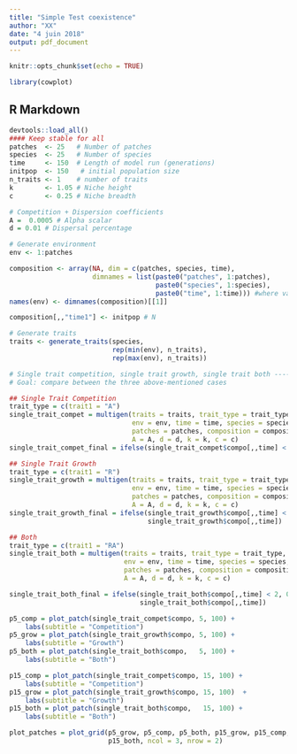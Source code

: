 ```yaml
---
title: "Simple Test coexistence"
author: "XX"
date: "4 juin 2018"
output: pdf_document
---
```


```r
knitr::opts_chunk$set(echo = TRUE)

library(cowplot)
```

## R Markdown

```r
devtools::load_all()
#### Keep stable for all
patches  <- 25   # Number of patches
species  <- 25   # Number of species
time     <- 150	 # Length of model run (generations)
initpop  <- 150   # initial population size
n_traits <- 1    # number of traits
k        <- 1.05 # Niche height
c        <- 0.25 # Niche breadth

# Competition + Dispersion coefficients
A =  0.0005	# Alpha scalar 
d = 0.01 # Dispersal percentage

# Generate environment
env <- 1:patches

composition <- array(NA, dim = c(patches, species, time),
                     dimnames = list(paste0("patches", 1:patches),
                                     paste0("species", 1:species),
                                     paste0("time", 1:time))) #where values = N
names(env) <- dimnames(composition)[[1]]

composition[,,"time1"] <- initpop # N

# Generate traits
traits <- generate_traits(species,
                          rep(min(env), n_traits),
                          rep(max(env), n_traits))

# Single trait competition, single trait growth, single trait both -------------
# Goal: compare between the three above-mentioned cases

## Single Trait Competition
trait_type = c(trait1 = "A")
single_trait_compet = multigen(traits = traits, trait_type = trait_type,
                               env = env, time = time, species = species,
                               patches = patches, composition = composition,
                               A = A, d = d, k = k, c = c)
single_trait_compet_final = ifelse(single_trait_compet$compo[,,time] < 2, 0, single_trait_compet$compo[,,time])

## Single Trait Growth
trait_type = c(trait1 = "R")
single_trait_growth = multigen(traits = traits, trait_type = trait_type,
                               env = env, time = time, species = species,
                               patches = patches, composition = composition,
                               A = A, d = d, k = k, c = c)
single_trait_growth_final = ifelse(single_trait_growth$compo[,,time] < 2, 0,
                                   single_trait_growth$compo[,,time])

## Both
trait_type = c(trait1 = "RA")
single_trait_both = multigen(traits = traits, trait_type = trait_type,
                             env = env, time = time, species = species,
                             patches = patches, composition = composition,
                             A = A, d = d, k = k, c = c)

single_trait_both_final = ifelse(single_trait_both$compo[,,time] < 2, 0,
                                 single_trait_both$compo[,,time])
```

```r
p5_comp = plot_patch(single_trait_compet$compo, 5, 100) +
    labs(subtitle = "Competition")
p5_grow = plot_patch(single_trait_growth$compo, 5, 100) +
    labs(subtitle = "Growth")
p5_both = plot_patch(single_trait_both$compo,   5, 100) +
    labs(subtitle = "Both")

p15_comp = plot_patch(single_trait_compet$compo, 15, 100) +
    labs(subtitle = "Competition")
p15_grow = plot_patch(single_trait_growth$compo, 15, 100)  +
    labs(subtitle = "Growth")
p15_both = plot_patch(single_trait_both$compo,   15, 100) +
    labs(subtitle = "Both")

plot_patches = plot_grid(p5_grow, p5_comp, p5_both, p15_grow, p15_comp,
                         p15_both, ncol = 3, nrow = 2)
```

